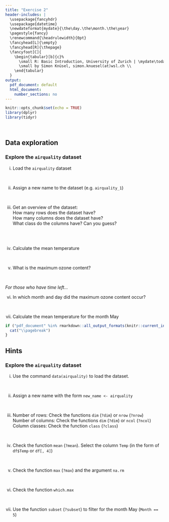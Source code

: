 ```yaml
---
title: "Exercise 2"
header-includes: |
  \usepackage{fancyhdr}
  \usepackage{datetime}
  \newdateformat{mydate}{\the\day.\the\month.\the\year}
  \pagestyle{fancy}
  \renewcommand{\headrulewidth}{0pt}
  \fancyhead[L]{\empty}
  \fancyhead[R]{\thepage}
  \fancyfoot[C]{
    \begin{tabular}[b]{c}%
      \small R: Basic Introduction, University of Zurich | \mydate\today\ \\
      \small by Simon Knüsel, simon.knuesel(at)wsl.ch \\
    \end{tabular}
  }
output:
  pdf_document: default
  html_document:
    number_sections: no
---
```


```r
knitr::opts_chunk$set(echo = TRUE)
library(dplyr)
library(tidyr)
```
<br>

## Data exploration

### Explore the `airquality` dataset

i) Load the `airquality` dataset

<br>

ii) Assign a new name to the dataset (e.g. `airquality_1`)

<br>

iii) Get an overview of the dataset:  
How many rows does the dataset have?  
How many columns does the dataset have?  
What class do the columns have? Can you guess?  

<br><br>

iv) Calculate the mean temperature

<br>

v) What is the maximum ozone content?  

<br>

*For those who have time left...*

vi) In which month and day did the maximum ozone content occur?  

<br>

vii) Calculate the mean temperature for the month May


```r
if ("pdf_document" %in% rmarkdown::all_output_formats(knitr::current_input())) {
  cat("\\pagebreak")
}
```

## Hints

### Explore the `airquality` dataset

i) Use the command `data(airquality)` to load the dataset.

<br>

ii) Assign a new name with the form `new_name <- airquality`

<br>

iii) Number of rows: Check the functions `dim` (`?dim`) or `nrow` (`?nrow`)  
Number of columns: Check the functions `dim` (`?dim`) or `ncol` (`?ncol`)  
Column classes: Check the function `class` (`?class`)

<br>

iv) Check the function `mean` (`?mean`). Select the column `Temp` 
(in the form of `df$Temp` or `df[, 4]`)

<br>

v) Check the function `max` (`?max`) and the argument `na.rm`

<br>

vi) Check the function `which.max`

<br>

vii) Use the function `subset` (`?subset`) to filter for the month May 
(`Month == 5`)
